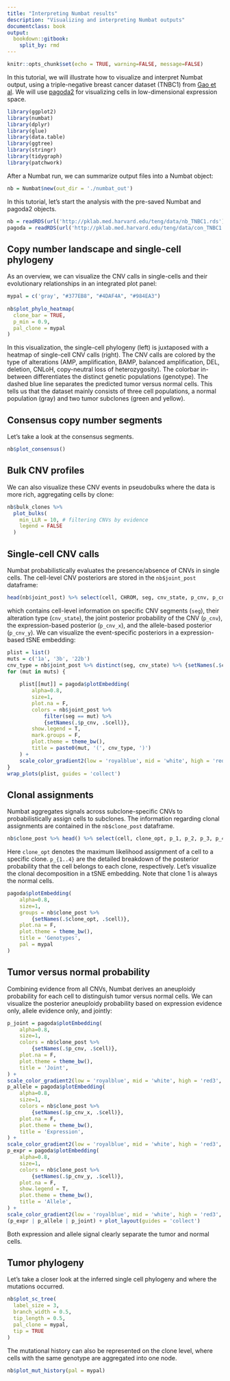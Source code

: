 ```yaml
---
title: "Interpreting Numbat results"
description: "Visualizing and interpreting Numbat outputs"
documentclass: book
output:
  bookdown::gitbook:
    split_by: rmd
---
```


```r
knitr::opts_chunk$set(echo = TRUE, warning=FALSE, message=FALSE)
```

In this tutorial, we will illustrate how to visualize and interpret Numbat output, using a triple-negative breast cancer dataset (TNBC1) from [Gao et al](https://www.nature.com/articles/s41587-020-00795-2). We will use [pagoda2](https://github.com/kharchenkolab/pagoda2) for visualizing cells in low-dimensional expression space.

```r
library(ggplot2)
library(numbat)
library(dplyr)
library(glue)
library(data.table)
library(ggtree)
library(stringr)
library(tidygraph)
library(patchwork)
```

After a Numbat run, we can summarize output files into a Numbat object:
```r
nb = Numbat$new(out_dir = './numbat_out')
```
In this tutorial, let's start the analysis with the pre-saved Numbat and pagoda2 objects.
```r
nb = readRDS(url('http://pklab.med.harvard.edu/teng/data/nb_TNBC1.rds'))
pagoda = readRDS(url('http://pklab.med.harvard.edu/teng/data/con_TNBC1.rds'))
```

## Copy number landscape and single-cell phylogeny
As an overview, we can visualize the CNV calls in single-cells and their evolutionary relationships in an integrated plot panel:
```r
mypal = c('gray', "#377EB8", "#4DAF4A", "#984EA3")
  
nb$plot_phylo_heatmap(
  clone_bar = TRUE, 
  p_min = 0.9,
  pal_clone = mypal
)
```
In this visualization, the single-cell phylogeny (left) is juxtaposed with a heatmap of single-cell CNV calls (right). The CNV calls are colored by the type of alterations (AMP, amplification, BAMP, balanced amplification, DEL, deletion, CNLoH, copy-neutral loss of heterozygosity). The colorbar in-between differentiates the distinct genetic populations (genotype). The dashed blue line separates the predicted tumor versus normal cells. This tells us that the dataset mainly consists of three cell populations, a normal population (gray) and two tumor subclones (green and yellow). 

## Consensus copy number segments
Let's take a look at the consensus segments.
```r
nb$plot_consensus()
```

## Bulk CNV profiles
We can also visualize these CNV events in pseudobulks where the data is more rich, aggregating cells by clone:
```r
nb$bulk_clones %>% 
  plot_bulks(
    min_LLR = 10, # filtering CNVs by evidence
    legend = FALSE
  )
```

## Single-cell CNV calls
Numbat probabilistically evaluates the presence/absence of CNVs in single cells. The cell-level CNV posteriors are stored in the `nb$joint_post` dataframe:
```r
head(nb$joint_post) %>% select(cell, CHROM, seg, cnv_state, p_cnv, p_cnv_x, p_cnv_y)
```
which contains cell-level information on specific CNV segments (`seg`), their alteration type (`cnv_state`), the joint posterior probability of the CNV (`p_cnv`), the expression-based posterior (`p_cnv_x`), and the allele-based posterior (`p_cnv_y`). We can visualize the event-specific posteriors in a expression-based tSNE embedding:
```r
plist = list()
muts = c('1a', '3b', '22b')
cnv_type = nb$joint_post %>% distinct(seg, cnv_state) %>% {setNames(.$cnv_state, .$seg)}
for (mut in muts) {
    
    plist[[mut]] = pagoda$plotEmbedding(
        alpha=0.8,
        size=1, 
        plot.na = F, 
        colors = nb$joint_post %>%
            filter(seg == mut) %>%
            {setNames(.$p_cnv, .$cell)},
        show.legend = T,
        mark.groups = F,
        plot.theme = theme_bw(),
        title = paste0(mut, '(', cnv_type, ')')
    ) +
    scale_color_gradient2(low = 'royalblue', mid = 'white', high = 'red3', midpoint = 0.5, limits = c(0,1), name = 'Posterior')
}
wrap_plots(plist, guides = 'collect')
```

## Clonal assignments
Numbat aggregates signals across subclone-specific CNVs to probabilistically assign cells to subclones. The information regarding clonal assignments are contained in the `nb$clone_post` dataframe.
```r
nb$clone_post %>% head() %>% select(cell, clone_opt, p_1, p_2, p_3, p_4)
```
Here `clone_opt` denotes the maximum likelihood assignment of a cell to a specific clone. `p_{1..4}` are the detailed breakdown of the posterior probability that the cell belongs to each clone, respectively. Let's visualize the clonal decomposition in a tSNE embedding. Note that clone 1 is always the normal cells.
```r
pagoda$plotEmbedding(
    alpha=0.8,
    size=1, 
    groups = nb$clone_post %>%
        {setNames(.$clone_opt, .$cell)},
    plot.na = F,
    plot.theme = theme_bw(),
    title = 'Genotypes',
    pal = mypal
)
```

## Tumor versus normal probability
Combining evidence from all CNVs, Numbat derives an aneuploidy probability for each cell to distinguish tumor versus normal cells. We can visualize the posterior aneuploidy probability based on expression evidence only, allele evidence only, and jointly:
```r
p_joint = pagoda$plotEmbedding(
    alpha=0.8,
    size=1, 
    colors = nb$clone_post %>%
        {setNames(.$p_cnv, .$cell)},
    plot.na = F,
    plot.theme = theme_bw(),
    title = 'Joint',
) +
scale_color_gradient2(low = 'royalblue', mid = 'white', high = 'red3', midpoint = 0.5, name = 'Posterior')
p_allele = pagoda$plotEmbedding(
    alpha=0.8,
    size=1, 
    colors = nb$clone_post %>%
        {setNames(.$p_cnv_x, .$cell)},
    plot.na = F,
    plot.theme = theme_bw(),
    title = 'Expression',
) +
scale_color_gradient2(low = 'royalblue', mid = 'white', high = 'red3', midpoint = 0.5, name = 'Posterior')
p_expr = pagoda$plotEmbedding(
    alpha=0.8,
    size=1, 
    colors = nb$clone_post %>%
        {setNames(.$p_cnv_y, .$cell)},
    plot.na = F,
    show.legend = T,
    plot.theme = theme_bw(),
    title = 'Allele',
) +
scale_color_gradient2(low = 'royalblue', mid = 'white', high = 'red3', midpoint = 0.5, name = 'Posterior')
(p_expr | p_allele | p_joint) + plot_layout(guides = 'collect')
```
Both expression and allele signal clearly separate the tumor and normal cells.

## Tumor phylogeny
Let's take a closer look at the inferred single cell phylogeny and where the mutations occurred.
```r
nb$plot_sc_tree(
  label_size = 3, 
  branch_width = 0.5, 
  tip_length = 0.5,
  pal_clone = mypal, 
  tip = TRUE
)
```
The mutational history can also be represented on the clone level, where cells with the same genotype are aggregated into one node.
```r
nb$plot_mut_history(pal = mypal)
```